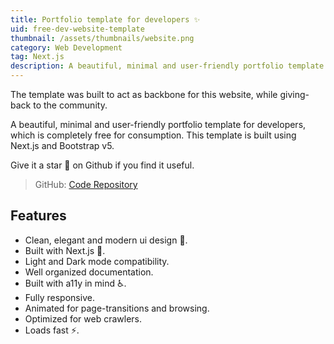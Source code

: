 ```yaml
---
title: Portfolio template for developers ✨
uid: free-dev-website-template
thumbnail: /assets/thumbnails/website.png
category: Web Development
tag: Next.js
description: A beautiful, minimal and user-friendly portfolio template for Developers which is completely free and open for consumption and contribution.
---
```


The template was built to act as backbone for this website, while giving-back to the community.

A beautiful, minimal and user-friendly portfolio template for developers, which is completely free for consumption. This template is built using Next.js and Bootstrap v5.

Give it a star 🌟 on Github if you find it useful.

> GitHub: [Code Repository](https://github.com/msanvarov/personal-portfolio)

## Features

- Clean, elegant and modern ui design 💄.
- Built with Next.js 🔨.
- Light and Dark mode compatibility.
- Well organized documentation.
- Built with a11y in mind ♿.
- Fully responsive.
- Animated for page-transitions and browsing.
- Optimized for web crawlers.
- Loads fast ⚡.
